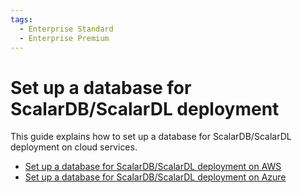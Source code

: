 ```yaml
---
tags:
  - Enterprise Standard
  - Enterprise Premium
---
```


# Set up a database for ScalarDB/ScalarDL deployment

This guide explains how to set up a database for ScalarDB/ScalarDL deployment on cloud services.

* [Set up a database for ScalarDB/ScalarDL deployment on AWS](SetupDatabaseForAWS.mdx)
* [Set up a database for ScalarDB/ScalarDL deployment on Azure](SetupDatabaseForAzure.mdx)

